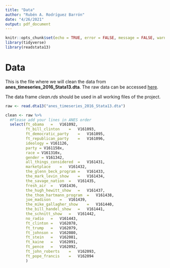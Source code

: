 ```yaml
---
title: "Data"
author: "Rubén A. Rodríguez Barrón"
date: "4/26/2021"
output: pdf_document
---
```


```r
knitr::opts_chunk$set(echo = TRUE, error = FALSE, message = FALSE, warning = FALSE)
library(tidyverse)
library(readstata13)
```

# Data

This is the file where we will clean the data from **anes_timeseries_2016_Stata13.dta**. The raw data can be accessed [here](https://electionstudies.org/data-center/2016-time-series-study/).

The data frame *clean.rds* should be used in all working files of the project. 

```r
raw <- read.dta13("anes_timeseries_2016_Stata13.dta")
```

```r
clean <- raw %>% 
  #Please add your lines in ANES order
  select(ft_obama	=	V161092,
         ft_bill_clinton	=	V161093,
         ft_democratic_party	=	V161095,
         ft_republican_party	=	V161096,
         ideology = V161126,
         party = V161158x,
         race = V161310x,
         gender = V161342,
         all_things_considered	=	V161431,
         marketplace	=	V161432,
         the_glenn_beck_program	=	V161433,
         the_mark_levin_show	=	V161434,
         the_savage_nation	=	V161435,
         fresh_air	=	V161436,
         the_hugh_hewitt_show	=	V161437,
         the_thom_hartmann_program	=	V161438,
         joe_madison	=	V161439,
         the_mike_gallagher_show	=	V161440,
         the_bill_handel_show	=	V161441,
         the_schnitt_show	=	V161442,
         no_radio	=	V161443,
         ft_clinton	=	V162078,
         ft_trump	=	V162079,
         ft_johnson	=	V162080,
         ft_stein	=	V162081,
         ft_kaine	=	V162091,
         ft_pence	=	V162092,
         ft_john_roberts	=	V162093,
         ft_pope_francis	=	V162094
         )
```

